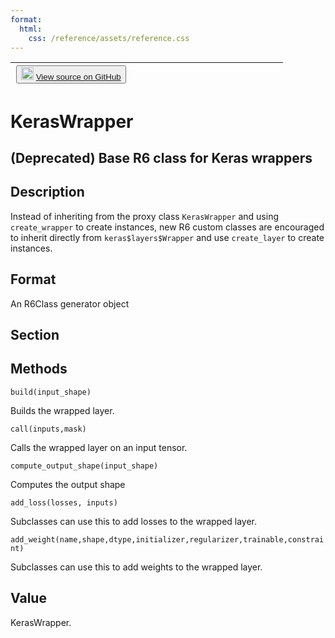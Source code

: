 ```yaml
---
format:
  html:
    css: /reference/assets/reference.css
---
```


| <button class="button"> ![](/reference/assets/GitHub-Mark-32px.png){width="20"} [View source on GitHub](https://github.com/rstudio/keras//blob/main/R/wrapper_custom.R#L26) </button> |
|:------------------------------:|:--------------------------------------:|

# KerasWrapper

## (Deprecated) Base R6 class for Keras wrappers

## Description
Instead of inheriting from the proxy class `KerasWrapper` and using `create_wrapper` to create instances, new R6 custom classes are encouraged to inherit directly from `keras$layers$Wrapper` and use `create_layer` to create instances. 

## Format
An R6Class generator object 




## Section

## Methods

 

`build(input_shape)`

Builds the wrapped layer. 

`call(inputs,mask)`

Calls the wrapped layer on an input tensor.

`compute_output_shape(input_shape)`

Computes the output shape 

`add_loss(losses, inputs)`

Subclasses can use this to add losses to the wrapped layer.

`add_weight(name,shape,dtype,initializer,regularizer,trainable,constraint)`

Subclasses can use this to add weights to the wrapped layer.

 

## Value
KerasWrapper. 





